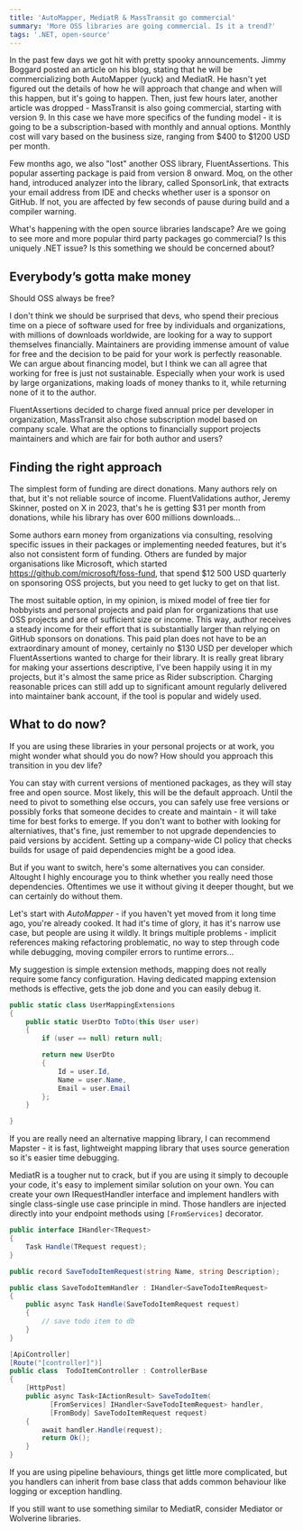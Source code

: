 ```yaml
---
title: 'AutoMapper, MediatR & MassTransit go commercial' 
summary: 'More OSS libraries are going commercial. Is it a trend?'
tags: '.NET, open-source'
---
```


In the past few days we got hit with pretty spooky announcements. Jimmy Boggard posted an article on his blog, stating that he will be commercializing both AutoMapper (yuck) and MediatR. He hasn't yet figured out the details of how he will approach that change and when will this happen, but it's going to happen. Then, just few hours later, another article was dropped - MassTransit is also going commercial, starting with version 9. In this case we have more specifics of the funding model - it is going to be a subscription-based with monthly and annual options. Monthly cost will vary based on the business size, ranging from $400 to $1200 USD per month.

Few months ago, we also "lost" another OSS library, FluentAssertions. This popular asserting package is paid from version 8 onward. Moq, on the other hand, introduced analyzer into the library, called SponsorLink, that extracts your email address from IDE and checks whether user is a sponsor on GitHub. If not, you are affected by few seconds of pause during build and a compiler warning.

What's happening with the open source libraries landscape? Are we going to see more and more popular third party packages go commercial? Is this uniquely .NET issue? Is this something we should be concerned about?

## Everybody’s gotta make money

Should OSS always be free?

I don't think we should be surprised that devs, who spend their precious time on a piece of software used for free by individuals and organizations, with millions of downloads worldwide, are looking for a way to support themselves financially. Maintainers are providing immense amount of value for free and the decision to be paid for your work is perfectly reasonable. We can argue about financing model, but I think we can all agree that working for free is just not sustainable. Especially when your work is used by large organizations, making loads of money thanks to it, while returning none of it to the author.

FluentAssertions decided to charge fixed annual price per developer in organization, MassTransit also chose subscription model based on company scale. What are the options to financially support projects maintainers and which are fair for both author and users?

## Finding the right approach

The simplest form of funding are direct donations. Many authors rely on that, but it's not reliable source of income. FluentValidations author, Jeremy Skinner, posted on X in 2023, that's he is getting $31 per month from donations, while his library has over 600 millions downloads...

Some authors earn money from organizations via consulting, resolving specific issues in their packages or implementing needed features, but it's also not consistent form of funding. Others are funded by major organisations like Microsoft, which started https://github.com/microsoft/foss-fund, that spend $12 500 USD quarterly on sponsoring OSS projects, but you need to get lucky to get on that list.

The most suitable option, in my opinion, is mixed model of free tier for hobbyists and personal projects and paid plan for organizations that use OSS projects and are of sufficient size or income. This way, author receives a steady income for their effort that is substantially larger than relying on GitHub sponsors on donations. This paid plan does not have to be an extraordinary amount of money, certainly no $130 USD per developer which FluentAssertions wanted to charge for their library. It is really great library for making your assertions descriptive, I've been happily using it in my projects, but it's almost the same price as Rider subscription. Charging reasonable prices can still add up to significant amount regularly delivered into maintainer bank account, if the tool is popular and widely used.

## What to do now?

If you are using these libraries in your personal projects or at work, you might wonder what should you do now? How should you approach this transition in you dev life?

You can stay with current versions of mentioned packages, as they will stay free and open source. Most likely, this will be the default approach. Until the need to pivot to something else occurs, you can safely use free versions or possibly forks that someone decides to create and maintain - it will take time for best forks to emerge. If you don't want to bother with looking for alterniatives, that's fine, just remember to not upgrade dependencies to paid versions by accident. Setting up a company-wide CI policy that checks builds for usage of paid dependencies might be a good idea.

But if you want to switch, here's some alternatives you can consider. Altought I highly encourage you to think whether you really need those dependencies. Oftentimes we use it without giving it deeper thought, but we can certainly do without them.

Let's start with *AutoMapper* - if you haven't yet moved from it long time ago, you're already cooked. It had it's time of glory, it has it's narrow use case, but people are using it wildly. It brings multiple problems - implicit references making refactoring problematic, no way to step through code while debugging, moving compiler errors to runtime errors...

My suggestion is simple extension methods, mapping does not really require some fancy configuration. Having dedicated mapping extension methods is effective, gets the job done and you can easily debug it.

```csharp
public static class UserMappingExtensions
{
    public static UserDto ToDto(this User user)
    {
        if (user == null) return null;

        return new UserDto
        {
            Id = user.Id,
            Name = user.Name,
            Email = user.Email
        };
    }

}
```

If you are really need an alternative mapping library, I can recommend Mapster - it is fast, lightweight mapping library that uses source generation so it's easier time debugging.

MediatR is a tougher nut to crack, but if you are using it simply to decouple your code, it's easy to implement similar solution on your own. You can create your own IRequestHandler interface and implement handlers with single class-single use case principle in mind. Those handlers are injected directly into your endpoint methods using `[FromServices]` decorator.

```csharp
public interface IHandler<TRequest>
{
    Task Handle(TRequest request);
}

public record SaveTodoItemRequest(string Name, string Description);

public class SaveTodoItemHandler : IHandler<SaveTodoItemRequest>
{
    public async Task Handle(SaveTodoItemRequest request)
    {
        // save todo item to db
    }
}

[ApiController]
[Route("[controller]")]
public class  TodoItemController : ControllerBase
{
    [HttpPost]
    public async Task<IActionResult> SaveTodoItem(
          [FromServices] IHandler<SaveTodoItemRequest> handler, 
          [FromBody] SaveTodoItemRequest request)
    {
        await handler.Handle(request);
        return Ok();
    }
}
```

If you are using pipeline behaviours, things get little more complicated, but you handlers can inherit from base class that adds common behaviour like logging or exception handling. 

If you still want to use something similar to MediatR, consider Mediator or Wolverine libraries.
